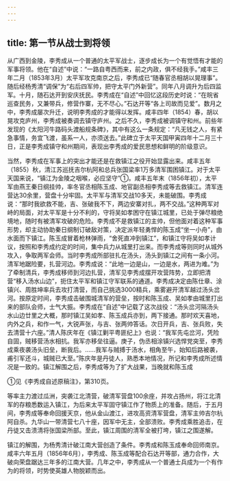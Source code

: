 ```yaml
---
---
---
```

title: 第一节从战士到将领
---



从广西到金陵，李秀成从一个普通的太平军战士，逐步成长为一个有觉悟有才能的军事将领。他在“自述”中说：“一路自粤西而来，前之内政，俱不经我手。”咸丰三年二月（1853年3月）太平军攻克南京之后，李秀成已“随春官丞相胡以晃理事”。随后经杨秀清“调保”为“右后四军帅，把守太平门外新营”。同年八月调升为后四监军。十月，随石达开到安庆抚民。李秀成在“自述”中回忆这段历史时说：“在皖省巡查民务，又兼带兵，修营作寨，无不尽心。”石达开等“各上司故而见爱”。数月之中，李秀成屡次升迁，说明李秀成的才能得以发挥。咸丰四年（1854）春，胡以晃攻克庐州，李秀成被奏调去镇守庐州。之后不久，李秀成被调镇守和州。前些年发现的《太阳河牛路码头渡船规条碑》，其中有这么一条规定：“凡无钱之人，有紧急事情，务宜飞渡，虽系一人，亦须送去。”此碑立于太平天国甲寅四年十二月三十日，正是李秀成镇守和州期间，表现出李秀成的爱民思想和鲜明的阶级意识。

当然，李秀成在军事上的突出才能还是在救镇江之役开始显露出来。咸丰五年（1855）秋，清江苏巡抚吉尔杭阿和总兵张国梁率1万多清军围困镇江。对于太平天国来说，“镇江为金陵之咽喉，必应坚守”①。咸丰五年末（1856年初），太平军由燕王秦日纲挂帅，率冬官丞相陈玉成、地官副丞相李秀成等去救镇江。清军连营达30余里，营盘十分牢固。太平军与清军交战10多天，未能破围。李秀成说：“那时我欲救不能，吉、张破我不下，两边安寨对扎，两不交战。”这种两军对峙的局面，对太平军是十分不利的，守将吴如孝困守在镇江城里，已处于弹尽粮绝境地，随时有被清军攻破的危险。李秀成不是救镇江的主帅，但他面对着这种军事形势，却主动协助秦日纲制订破敌对策，决定派年轻勇悍的陈玉成“坐一小舟”，由水面而下镇江。陈玉成冒着枪林弹雨，“舍死直冲到镇江”，和镇江守将吴如孝计议，按照和李秀成约定的时间，集中兵力从城里打出来。而李秀成等则同时从城外攻入，争取两军会师。当时李秀成所部驻扎在汤头，汤头到镇江之间有一条小河。清军地踞险要，扎营河边。李秀成说：“此地一边是山，一边是水，两进为难。”为了牵制清兵，李秀成移师到河边扎营，清军见李秀成摆开攻营阵势，立即把清营“移入汤水山边”，扼住太平军和镇江守军联系的通道。李秀成决定由陈仕章、涂镇兴、周胜坤率兵去攻打清营，而自己挑选3000精兵，乘雾避开清军越过汤头岔河。按原定时间，李秀成击破围城清军的营垒，按时和陈玉成、吴如孝由城里打出来的部队会师，士气大振。李秀成在“自述”中记载了这次战役：“汤头岔河隔汤头水山边廿里之大概，那时镇江吴如孝、陈玉成兵亦到，两下接通。那时欢天喜地，内外之兵，和作一气，大锐声张，与吉、张两帅答话。次日开兵，吉、张兵败，失去清营十六座。”清人陈庆年在《镇江剿平粤匪纪上》也说：“我军先屯岔河，凭险自固，贼移营汤水相抗。我军亦移垒往逼。庚子，伪丞相涂镇兴选悍党突至，李秀成乘夜袭汤头旧垒，断我后。……我军与贼搏于汤水，相角至午，始知后路被袭，甫引军还斗，城贼已大至。”陈庆年是丹徒人，熟悉本地情况，所记和李秀成所述情况是一致的。镇江解围之后，李秀成等为了扩大战果，当晚就和陈玉成

①见《李秀成自述原稿注》，第310页。

等率主力渡过瓜洲，突袭江北清营，破清军营盘100余座，并攻占扬州，将江北清军的存粮悉数运入镇江，为后来太平军固守镇江作了物质上的准备。随后，于五月间，李秀成等奉命回援天京，他从金山渡江，进攻高资清军营盘，清军主帅吉尔杭阿自杀。九华山一带清营七八十座，因军中无主，全部溃败。李秀成乘胜追击，在丹徒又击溃清将张国梁所部。至此，镇江周围的清军全被打垮，镇江之围遂解。

镇江的解围，为杨秀清计破江南大营创造了条件。李秀成和陈玉成奉命回师南京。咸丰六年五月（1856年6月），李秀成、陈玉成等配合石达开等部，通力合作，大破向荣盘踞达三年多的江南大营。几年之中，李秀成从一个普通士兵成为一个有作为的将领，时势使英雄人物脱颖而出。